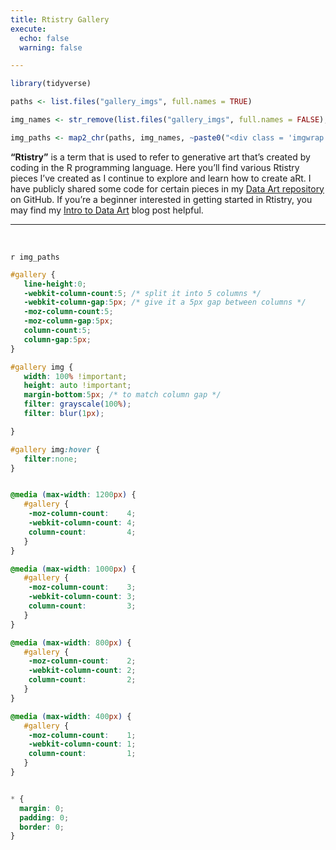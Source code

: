 ```yaml
---
title: Rtistry Gallery
execute:
  echo: false
  warning: false

---
```


```r
library(tidyverse)

paths <- list.files("gallery_imgs", full.names = TRUE)

img_names <- str_remove(list.files("gallery_imgs", full.names = FALSE), "\\.\\w*$")

img_paths <- map2_chr(paths, img_names, ~paste0("<div class = 'imgwrap'><a href='",.x,"'><img src='",.x,"'><p class = 'imgname'>'",.y,"'</p></a></div>", collapse = ""))

```


**"Rtistry"** is a term that is used to refer to generative art that's
created by coding in the R programming language. Here you'll find
various Rtistry pieces I've created as I continue to explore and learn
how to create aRt. I have publicly shared some code for certain pieces
in my [Data Art repository](https://github.com/Meghansaha/Data_Art) on
GitHub. If you're a beginner interested in getting started in Rtistry,
you may find my [Intro to Data Art](post/thinking-outside-the-grid.html) blog
post helpful.</font>

---

<br>

<div id="gallery">

`r img_paths`

</div>

```css
#gallery {
   line-height:0;
   -webkit-column-count:5; /* split it into 5 columns */
   -webkit-column-gap:5px; /* give it a 5px gap between columns */
   -moz-column-count:5;
   -moz-column-gap:5px;
   column-count:5;
   column-gap:5px;
}

#gallery img {
   width: 100% !important;
   height: auto !important;
   margin-bottom:5px; /* to match column gap */
   filter: grayscale(100%); 
   filter: blur(1px);

}

#gallery img:hover {
   filter:none;
}


@media (max-width: 1200px) {
   #gallery {
    -moz-column-count:    4;
    -webkit-column-count: 4;
    column-count:         4;
   }
}

@media (max-width: 1000px) {
   #gallery {
    -moz-column-count:    3;
    -webkit-column-count: 3;
    column-count:         3;
   }
}

@media (max-width: 800px) {
   #gallery {
    -moz-column-count:    2;
    -webkit-column-count: 2;
    column-count:         2;
   }
}

@media (max-width: 400px) {
   #gallery {
    -moz-column-count:    1;
    -webkit-column-count: 1;
    column-count:         1;
   }
}


* {
  margin: 0;
  padding: 0;
  border: 0;
}


```


